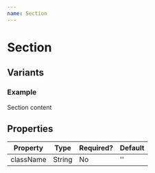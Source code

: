 ```yaml
---
name: Section
---
```


# Section


## Variants

### Example

<Playground>
    <Section>
        Section content
    </Section>
</Playground>

## Properties

| Property    | Type           | Required? | Default |
|-------------|----------------|-----------|---------|
|className    |String          |No         |''       |